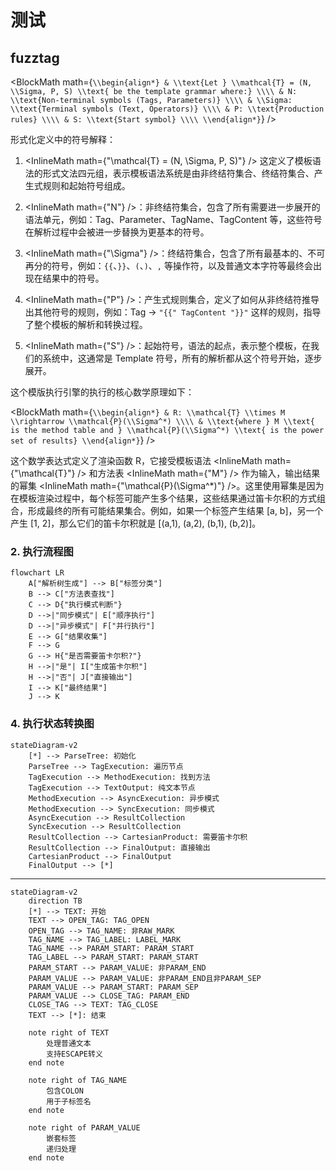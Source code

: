 # 测试


## fuzztag

<BlockMath math={`
\\begin{align*}
& \\text{Let } \\mathcal{T} = (N, \\Sigma, P, S) \\text{ be the template grammar where:} \\\\
& N: \\text{Non-terminal symbols (Tags, Parameters)} \\\\
& \\Sigma: \\text{Terminal symbols (Text, Operators)} \\\\
& P: \\text{Production rules} \\\\
& S: \\text{Start symbol} \\\\
\\end{align*}
`} />

形式化定义中的符号解释：

1. <InlineMath math={"\\mathcal{T} = (N, \\Sigma, P, S)"} /> 这定义了模板语法的形式文法四元组，表示模板语法系统是由非终结符集合、终结符集合、产生式规则和起始符号组成。

2. <InlineMath math={"N"} />：非终结符集合，包含了所有需要进一步展开的语法单元，例如：Tag、Parameter、TagName、TagContent 等，这些符号在解析过程中会被进一步替换为更基本的符号。

3. <InlineMath math={"\\Sigma"} />：终结符集合，包含了所有最基本的、不可再分的符号，例如：`{{`、`}}`、`(`、`)`、`,` 等操作符，以及普通文本字符等最终会出现在结果中的符号。

4. <InlineMath math={"P"} />：产生式规则集合，定义了如何从非终结符推导出其他符号的规则，例如：Tag → `"{{" TagContent "}}"` 这样的规则，指导了整个模板的解析和转换过程。

5. <InlineMath math={"S"} />：起始符号，语法的起点，表示整个模板，在我们的系统中，这通常是 Template 符号，所有的解析都从这个符号开始，逐步展开。

这个模版执行引擎的执行的核心数学原理如下：

<BlockMath math={`
\\begin{align*}
& R: \\mathcal{T} \\times M \\rightarrow \\mathcal{P}(\\Sigma^*) \\\\
& \\text{where } M \\text{ is the method table and } \\mathcal{P}(\\Sigma^*) \\text{ is the power set of results}
\\end{align*}
`} />

这个数学表达式定义了渲染函数 R，它接受模板语法 <InlineMath math={"\\mathcal{T}"} /> 和方法表 <InlineMath math={"M"} /> 作为输入，输出结果的幂集 <InlineMath math={"\\mathcal{P}(\\Sigma^*)"} />。这里使用幂集是因为在模板渲染过程中，每个标签可能产生多个结果，这些结果通过笛卡尔积的方式组合，形成最终的所有可能结果集合。例如，如果一个标签产生结果 [a, b]，另一个产生 [1, 2]，那么它们的笛卡尔积就是 [(a,1), (a,2), (b,1), (b,2)]。

### 2. 执行流程图

```mermaid
flowchart LR
    A["解析树生成"] --> B["标签分类"]
    B --> C["方法表查找"]
    C --> D{"执行模式判断"}
    D -->|"同步模式"| E["顺序执行"]
    D -->|"异步模式"| F["并行执行"]
    E --> G["结果收集"]
    F --> G
    G --> H{"是否需要笛卡尔积?"}
    H -->|"是"| I["生成笛卡尔积"]
    H -->|"否"| J["直接输出"]
    I --> K["最终结果"]
    J --> K
```

### 4. 执行状态转换图

```mermaid
stateDiagram-v2
    [*] --> ParseTree: 初始化
    ParseTree --> TagExecution: 遍历节点
    TagExecution --> MethodExecution: 找到方法
    TagExecution --> TextOutput: 纯文本节点
    MethodExecution --> AsyncExecution: 异步模式
    MethodExecution --> SyncExecution: 同步模式
    AsyncExecution --> ResultCollection
    SyncExecution --> ResultCollection
    ResultCollection --> CartesianProduct: 需要笛卡尔积
    ResultCollection --> FinalOutput: 直接输出
    CartesianProduct --> FinalOutput
    FinalOutput --> [*]
```

--- 

```mermaid
stateDiagram-v2
    direction TB
    [*] --> TEXT: 开始
    TEXT --> OPEN_TAG: TAG_OPEN
    OPEN_TAG --> TAG_NAME: 非RAW_MARK
    TAG_NAME --> TAG_LABEL: LABEL_MARK
    TAG_NAME --> PARAM_START: PARAM_START
    TAG_LABEL --> PARAM_START: PARAM_START
    PARAM_START --> PARAM_VALUE: 非PARAM_END
    PARAM_VALUE --> PARAM_VALUE: 非PARAM_END且非PARAM_SEP
    PARAM_VALUE --> PARAM_START: PARAM_SEP
    PARAM_VALUE --> CLOSE_TAG: PARAM_END
    CLOSE_TAG --> TEXT: TAG_CLOSE
    TEXT --> [*]: 结束

    note right of TEXT
        处理普通文本
        支持ESCAPE转义
    end note

    note right of TAG_NAME
        包含COLON
        用于子标签名
    end note

    note right of PARAM_VALUE
        嵌套标签
        递归处理
    end note

```

